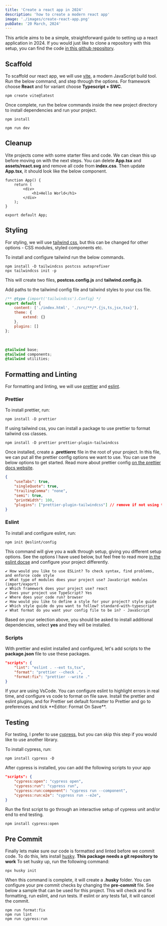 ```yaml
---
title: 'Create a react app in 2024'
description: 'how to create a modern react app'
image: './images/create-react-app.png'
pubDate: '20 March, 2024'
---
```



This article aims to be a simple, straightforward guide to setting up a react application in 2024. If you would just like to clone a repository with this setup, you can find the code 
<a target="_blank" href="https://vitejs.dev">in this github repository</a>.

## Scaffold

To scaffold our react app, we will use <a target="_blank" href="https://vitejs.dev">vite</a>, a modern JavaScript build tool. Run the below command, and step through the options. For framework choose **React** and for variant choose **Typescript + SWC**.

```text title="terminal"
npm create vite@latest
```

Once complete, run the below commands inside the new project directory to install dependencies and run your project.

```text title="terminal"
npm install

npm run dev
```

## Cleanup

Vite projects come with some starter files and code. We can clean this up before moving on with the next steps.
You can delete **App.tsx** and **assets/react.svg** and remove all code from **index.css**. Then update **App.tsx**, it should look like the below component.

```tsx title="App.tsx"
function App() {
	return (
		<div>
			<h1>Hello World</h1>
		</div>
	);
}

export default App;
```

## Styling

For styling, we will use <a target="_blank" href="https://tailwindcss.com">tailwind css</a>, but this can be changed for other options - CSS modules, styled components etc.

To install and configure tailwind run the below commands.

```text wrap title="terminal"
npm install -D tailwindcss postcss autoprefixer
npx tailwindcss init -p
```

This will create two files, **postcss.config.js** and **tailwind.config.js**.

Add paths to the tailwimd config file and tailwind styles to your css file.

```js wrap title="tailwind.config.js"
/** @type {import('tailwindcss').Config} */
export default {
	content: ['./index.html', './src/**/*.{js,ts,jsx,tsx}'],
	theme: {
		extend: {}
	},
	plugins: []
};
```

<br />

```css title="index.css"
@tailwind base;
@tailwind components;
@tailwind utilities;
```

## Formatting and Linting

For formatting and linting, we will use <a target="_blank" href="https://prettier.io">prettier</a> and <a target="_blank" href="https://eslint.org">eslint</a>.

### Prettier

To install prettier, run:

```text wrap title="terminal"
npm install -D prettier
```

If using tailwind css, you can install a package to use prettier to format tailwind css classes.

```text wrap title="terminal"
npm install -D prettier prettier-plugin-tailwindcss
```

Once installed, create a **.prettierrc** file in the root of your project. In this file, we can put all the prettier config options we want to use. You can use the below options to get started. Read more about prettier config <a target="_blank" href="https://prettier.io/docs/en/options">on the prettier docs website</a>.

```json title=".prettierrc"
{
	"useTabs": true,
	"singleQuote": true,
	"trailingComma": "none",
	"semi": true,
	"printWidth": 100,
	"plugins": ["prettier-plugin-tailwindcss"] // remove if not using tailwind css
}
```

### Eslint

To install and configure eslint, run:

```text title="terminal"
npm init @eslint/config
```

This command will give you a walk through setup, giving you different setup options. See the options I have used below, but feel free to read more <a target="_blank" href="//eslint.org/docs/latest/use/configure">in the eslint docse</a> and configure your project differently.

```text wrap title="terminal"
✔ How would you like to use ESLint? To check syntax, find problems, and enforce code style
✔ What type of modules does your project use? JavaScript modules (import/export)
✔ Which framework does your project use? react
✔ Does your project use TypeScript? Yes
✔ Where does your code run? browser
✔ How would you like to define a style for your project? style guide
✔ Which style guide do you want to follow? standard-with-typescript
✔ What format do you want your config file to be in? · JavaScript
```

Based on your selection above, you should be asked to install additional dependencies, select **yes** and they will be installed.

### Scripts

With prettier and eslint installed and configured, let's add scripts to the **package.json** file to use these packages.

```json title="package.json"
"scripts": {
	"lint": "eslint . --ext ts,tsx",
	"format": "prettier --check .",
	"format:fix": "prettier --write ."
}
```

<InfoBox>
	If your are using VsCode. You can configure eslint to highlight errors in real time, and configure
	vs code to format on file save. Install the prettier and eslint plugins, and for Prettier set
	default formatter to Prettier and go to preferences and tick **Editor: Format On Save**.
</InfoBox>

## Testing

For testing, I prefer to use <a target="_blank" href="https://www.cypress.io">cypress</a>, but you can skip this step if you would like to use another library.

To install cypress, run:

```text wrap title="terminal"
npm install cypress -D
```

After cypress is installed, you can add the following scripts to your app

```json title="package.json"
"scripts": {
	"cypress:open": "cypress open",
	"cypress:run": "cypress run",
	"cypress:run:component": "cypress run --component",
	"cypress:run:e2e": "cypress run --e2e",
}
```

Run the first script to go through an interactive setup of cypress unit and/or end to end testing.

```text wrap title="terminal"
npm install cypress:open
```

## Pre Commit

Finally lets make sure our code is formatted and linted before we commit code. To do this, lets install <a target="_blank" href="https://typicode.github.io/husky/">husky</a>. **This package needs a git repository to work**
To set husky up, run the following command:

```text wrap title="terminal"
npx husky init
```

When this command is complete, it will create a **.husky** folder. You can configure your pre commit checks by changing the **pre-commit** file. See below a sample that can be used for this project. This will check and fix formatting, run eslint, and run tests. If eslint or any tests fail, it will cancel the commit.

```text wrap title="terminal"
npm run format:fix
npm run lint
npm run cypress:run
```
